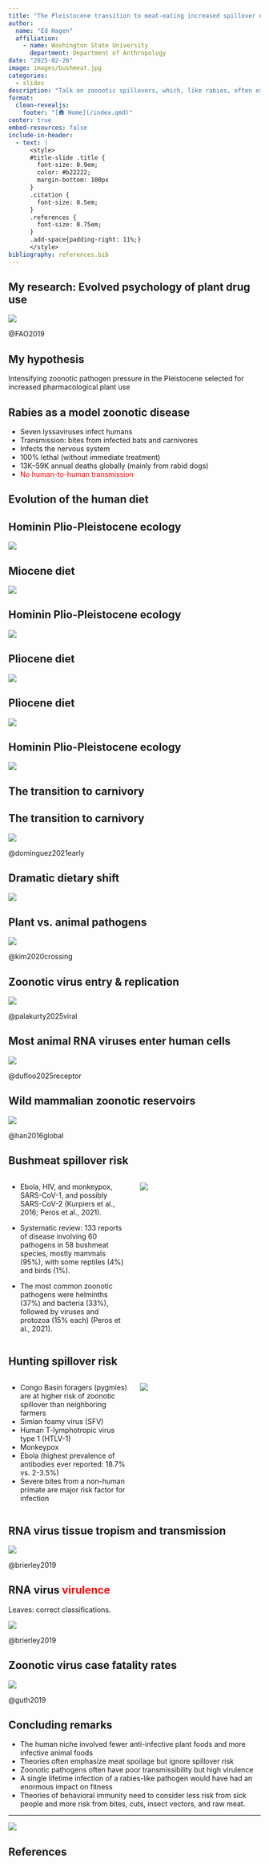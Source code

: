 ```yaml
---
title: "The Pleistocene transition to meat-eating increased spillover of zoonotic diseases"
author: 
  name: "Ed Hagen"
  affiliation: 
    - name: Washington State University
      department: Department of Anthropology
date: "2025-02-26"
image: images/bushmeat.jpg
categories:
  - slides
description: "Talk on zoonotic spillovers, which, like rabies, often exhibit little-or-no human-to-human transmission but can be deadly. KISS conference, San Francisco Feb 2025"
format:
  clean-revealjs:
    footer: "[🛖 Home](/index.qmd)"
center: true
embed-resources: false
include-in-header:
  - text: |
      <style>
      #title-slide .title {
        font-size: 0.9em;
        color: #b22222;
        margin-bottom: 100px
      }
      .citation {
        font-size: 0.5em;
      }
      .references {
        font-size: 0.75em;
      }
      .add-space{padding-right: 11%;}
      </style>
bibliography: references.bib
---
```


## My research: Evolved psychology of plant drug use

![](images/drug_plants.png){fig-align=center}

@FAO2019

## My hypothesis

Intensifying zoonotic pathogen pressure in the Pleistocene selected for increased pharmacological plant use

## Rabies as a model zoonotic disease

* Seven lyssaviruses infect humans
* Transmission: bites from infected bats and carnivores
* Infects the nervous system
* 100% lethal (without immediate treatment)
* 13K--59K annual deaths globally (mainly from rabid dogs)
* [No human-to-human transmission]{style="color:red;"}

## {background-color="black" background-image="images/Star-Trek-Mirror-Mirror-3.jpg"}

## Evolution of the human diet 

## Hominin Plio-Pleistocene ecology

![](images/ecoDOLdiagram4.png){fig-align=center}

## Miocene diet

![](images/chimp-habituation-3-1024x683.jpeg){fig-align=center}


## Hominin Plio-Pleistocene ecology

![](images/ecoDOLdiagram4.png){fig-align=center}

## Pliocene diet

![](images/chimp_lucy.jpg){fig-align=center}

## Pliocene diet

![](images/dentition.jpg){fig-align=center}

## Hominin Plio-Pleistocene ecology

![](images/ecoDOLdiagram4.png){fig-align=center}

## The transition to carnivory {background-color="black" background-image="images/aka_kids.jpg"}

## The transition to carnivory

![](images/cutmarks.jpg){fig-align=center}

@dominguez2021early

## Dramatic dietary shift

![](images/proportion_meat.png){fig-align=center}

## Plant vs. animal pathogens

![](images/plant_animal_cells.png){fig-align=center}

@kim2020crossing

## Zoonotic virus entry & replication

![](images/virusentry.png){fig-align=center}

@palakurty2025viral

## Most animal RNA viruses enter human cells

![](images/41564_2024_1879_Fig2_HTML.png){fig-align=center}

@dufloo2025receptor

## Wild mammalian zoonotic reservoirs

![](images/han2016_zoonoses.png){fig-align=center}

@han2016global

## Bushmeat spillover risk {.smaller}

:::: {.columns}
::: {.column width="50%"}
* Ebola, HIV, and monkeypox, SARS-CoV-1, and possibly SARS-CoV-2 (Kurpiers et al., 2016; Peros et al., 2021). 

* Systematic review: 133 reports of disease involving 60 pathogens in 58 bushmeat species, mostly mammals (95%), with some reptiles (4%) and birds (1%). 

* The most common zoonotic pathogens were helminths (37%) and bacteria (33%), followed by viruses and protozoa (15% each) (Peros et al., 2021).
:::

::: {.column width="50%"}
![](images/bushmeat.jpg)
:::
::::

## Hunting spillover risk {.smaller}

:::: {.columns}
::: {.column width="50%"}
* Congo Basin foragers (pygmies) are at higher risk of zoonotic spillover than neighboring farmers
* Simian foamy virus (SFV)
* Human T-lymphotropic virus type 1 (HTLV-1)
* Monkeypox
* Ebola (highest prevalence of antibodies ever reported: 18.7% vs. 2-3.5%)
* Severe bites from a non-human primate are major risk factor for infection
:::

::: {.column width="50%"}
![](images/akadude.jpg)
:::
::::

## RNA virus tissue tropism and transmission

![](images/tropism.png)

@brierley2019

## RNA virus <span style="color:red;">virulence</span>

Leaves: correct classifications. 

![](images/pbio.3000206.g002.png)

@brierley2019

## Zoonotic virus case fatality rates

![](images/casefatalityrates.png)

@guth2019

## Concluding remarks {.smaller}

* The human niche involved fewer anti-infective plant foods and more infective animal foods
* Theories often emphasize meat spoilage but ignore spillover risk
* Zoonotic pathogens often have poor transmissibility but high virulence
* A single lifetime infection of a rabies-like pathogen would have had an enormous impact on fitness
* Theories of behavioral immunity need to consider less risk from sick people and more risk from bites, cuts, insect vectors, and raw meat.

---

![](images/DRC.png)

## References